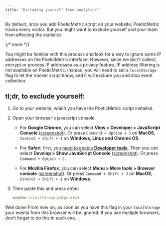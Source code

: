 ```yaml
---
title: "Excluding yourself from analytics"
---
```


By default, once you add PoeticMetric script on your website, PoeticMetric tracks every visitor. But you might want to exclude yourself and your team from affecting the statistics.

{/* more */}

You might be familiar with this process and look for a way to ignore some IP addresses on the PoeticMetric interface. However, since we don't collect, encrypt or process IP addresses as a privacy feature, IP address filtering is not available on PoeticMetric. Instead, you will need to set a `localStorage` flag to let the tracker script know, and it will exclude you and stop event collection.

## tl;dr, to exclude yourself:

1. Go to your website, which you have the PoeticMetric script installed.

2. Open your browser's javascript console.

    * For **Google Chrome**, you can select **View > Developer > JavaScript Console** ([screenshot](/docs-files/websites/excluding-yourself-from-analytics/google-chrome.png)). Or press `Command + Option + J` on **MacOS**, `Control + Shift + J` on **Windows, Linux and Chrome OS**.

    * For **Safari**, first, you [need to enable **Developer tools**](https://support.apple.com/guide/safari/use-the-developer-tools-in-the-develop-menu-sfri20948/mac). Then you can select **Develop > Show JavaScript Console** ([screenshot](/docs-files/websites/excluding-yourself-from-analytics/safari.png)). Or press `Command + Option + C`.

    * For **Mozilla Firefox**, you can select **Menu > More tools > Browser console** ([screenshot](/docs-files/websites/excluding-yourself-from-analytics/mozilla-firefox.png)). Or press `Command + Shift + J` on **MacOS**, `Control + Shift + J` on **Windows**.

3. Then paste this and press enter:

   ```javascript
   window.localStorage.pmIgnore=1
   ```

Well done! From now on, as soon as you have this flag in your `localStorage` your events from this browser will be ignored. If you use multiple browsers, don't forget to do this in each one.
